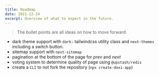 ```yaml
---
title: Roadmap
date: 2021-12-24
excerpt: Overview of what to expect in the future.
---
```


> The bullet points are all ideas on how to move forward.

- dark theme support with `dark:` tailwindcss utility class and `next-themes` including a switch button.
- sitemap support with `next-sitemap`
- pagination at the bottom of the page for _prev_ and _next_
- voting system to determine quality of page using `@upstash/redis`
- create a `CLI` to not fork the repository (`npx create-doxi-app`)
